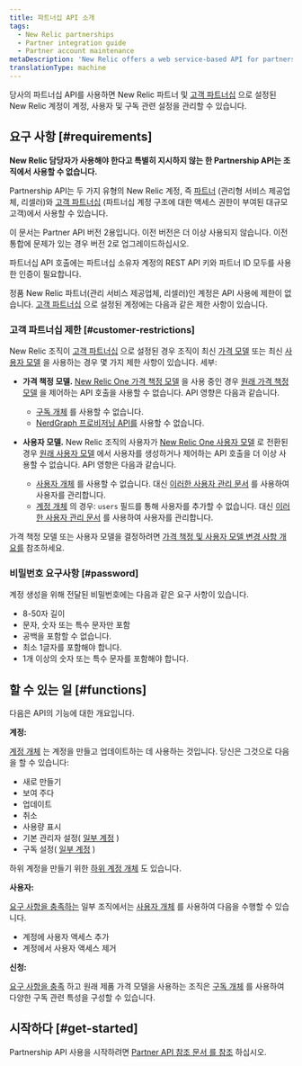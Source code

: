 ```yaml
---
title: 파트너십 API 소개
tags:
  - New Relic partnerships
  - Partner integration guide
  - Partner account maintenance
metaDescription: 'New Relic offers a web service-based API for partners to create, edit, upgrade, downgrade, and cancel New Relic accounts on behalf of their customers.'
translationType: machine
---
```


당사의 파트너십 API를 사용하면 New Relic 파트너 및 [고객 파트너십](/docs/new-relic-partnerships/partner-integration-guide/partner-account-maintenance/partnership-accounts-users-subscriptions/#partnerships) 으로 설정된 New Relic 계정이 계정, 사용자 및 구독 관련 설정을 관리할 수 있습니다.

## 요구 사항 [#requirements]

**New Relic 담당자가 사용해야 한다고 특별히 지시하지 않는 한 Partnership API는 조직에서 사용할 수 없습니다.**

Partnership API는 두 가지 유형의 New Relic 계정, 즉 [파트너](/docs/new-relic-partnerships/partner-integration-guide/partner-account-maintenance/partnership-accounts-users-subscriptions/#partnerships) (관리형 서비스 제공업체, 리셀러)와 [고객 파트너십](/docs/new-relic-partnerships/partner-integration-guide/partner-account-maintenance/partnership-accounts-users-subscriptions/#partnerships) (파트너십 계정 구조에 대한 액세스 권한이 부여된 대규모 고객)에서 사용할 수 있습니다.

이 문서는 Partner API 버전 2용입니다. 이전 버전은 더 이상 사용되지 않습니다. 이전 통합에 문제가 있는 경우 버전 2로 업그레이드하십시오.

파트너십 API 호출에는 파트너십 소유자 계정의 REST API 키와 파트너 ID 모두를 사용한 인증이 필요합니다.

정품 New Relic 파트너(관리 서비스 제공업체, 리셀러)인 계정은 API 사용에 제한이 없습니다. [고객 파트너십](/docs/new-relic-partnerships/partner-integration-guide/partner-account-maintenance/partnership-accounts-users-subscriptions/#partnerships) 으로 설정된 계정에는 다음과 같은 제한 사항이 있습니다.

### 고객 파트너십 제한 [#customer-restrictions]

New Relic 조직이 [고객 파트너십](/docs/new-relic-partnerships/partner-integration-guide/partner-account-maintenance/partnership-accounts-users-subscriptions/#partnerships) 으로 설정된 경우 조직이 최신 [가격 모델](/docs/accounts/original-accounts-billing/original-product-based-pricing/overview-changes-pricing-user-model/#pricing-plans) 또는 최신 [사용자 모델](/docs/accounts/original-accounts-billing/original-product-based-pricing/overview-user-models) 을 사용하는 경우 몇 가지 제한 사항이 있습니다. 세부:

* **가격 책정 모델.** [New Relic One 가격 책정 모델](/docs/accounts/original-accounts-billing/original-product-based-pricing/overview-changes-pricing-user-model/#pricing-plans) 을 사용 중인 경우 [원래 가격 책정 모델](/docs/accounts/original-accounts-billing/original-product-based-pricing/overview-changes-pricing-user-model/#pricing-plans) 을 제어하는 API 호출을 사용할 수 없습니다. API 영향은 다음과 같습니다.

  * [구독 개체](/docs/new-relic-partnerships/partnerships/partner-api/partnership-api-subscription-object/) 를 사용할 수 없습니다.
  * [NerdGraph 프로비저닝 API를](/docs/apis/nerdgraph/tutorials/provisions-your-subscriptions-nerdgraph/) 사용할 수 없습니다.

* **사용자 모델.** New Relic 조직의 사용자가 [New Relic One 사용자 모델](/docs/accounts/original-accounts-billing/original-product-based-pricing/overview-user-models) 로 전환된 경우 [원래 사용자 모델](/docs/accounts/original-accounts-billing/original-product-based-pricing/overview-user-models) 에서 사용자를 생성하거나 제어하는 API 호출을 더 이상 사용할 수 없습니다. API 영향은 다음과 같습니다.

  * [사용자 개체](/docs/new-relic-partnerships/partnerships/partner-api/partnership-api-user-object/) 를 사용할 수 없습니다. 대신 [이러한 사용자 관리 문서](/docs/accounts/accounts-billing/new-relic-one-user-management/introduction-managing-users/) 를 사용하여 사용자를 관리합니다.
  * [계정 개체](/docs/new-relic-partnerships/partnerships/partner-api/partnership-api-account-object/) 의 경우: `users` 필드를 통해 사용자를 추가할 수 없습니다. 대신 [이러한 사용자 관리 문서](/docs/accounts/accounts-billing/new-relic-one-user-management/introduction-managing-users/) 를 사용하여 사용자를 관리합니다.

가격 책정 모델 또는 사용자 모델을 결정하려면 [가격 책정 및 사용자 모델 변경 사항 개요를](/docs/accounts/original-accounts-billing/original-product-based-pricing/overview-changes-pricing-user-model) 참조하세요.

### 비밀번호 요구사항 [#password]

계정 생성을 위해 전달된 비밀번호에는 다음과 같은 요구 사항이 있습니다.

* 8-50자 길이
* 문자, 숫자 또는 특수 문자만 포함
* 공백을 포함할 수 없습니다.
* 최소 1글자를 포함해야 합니다.
* 1개 이상의 숫자 또는 특수 문자를 포함해야 합니다.

## 할 수 있는 일 [#functions]

다음은 API의 기능에 대한 개요입니다.

**계정:**

[계정 개체](/docs/new-relic-partnerships/partnerships/partner-api/partnership-api-account-object/) 는 계정을 만들고 업데이트하는 데 사용하는 것입니다. 당신은 그것으로 다음을 할 수 있습니다:

* 새로 만들기
* 보여 주다
* 업데이트
* 취소
* 사용량 표시
* 기본 관리자 설정( [일부 계정](#requirements) )
* 구독 설정( [일부 계정](#requirements) )

하위 계정을 만들기 위한 [하위 계정 개체](/docs/new-relic-partnerships/partnerships/partner-api/partnership-api-sub-account-object) 도 있습니다.

**사용자:**

[요구 사항을 충족하는](#customer-restrictions) 일부 조직에서는 [사용자 개체](/docs/new-relic-partnerships/partnerships/partner-api/partnership-api-user-object/) 를 사용하여 다음을 수행할 수 있습니다.

* 계정에 사용자 액세스 추가
* 계정에서 사용자 액세스 제거

**신청:**

[요구 사항을 충족](#customer-restrictions) 하고 원래 제품 가격 모델을 사용하는 조직은 [구독 개체](/docs/new-relic-partnerships/partnerships/partner-api/partnership-api-subscription-object/) 를 사용하여 다양한 구독 관련 특성을 구성할 수 있습니다.

## 시작하다 [#get-started]

Partnership API 사용을 시작하려면 [Partner API 참조 문서 를 참조](/docs/new-relic-partnerships/partnerships/partner-api/partner-api-reference) 하십시오.